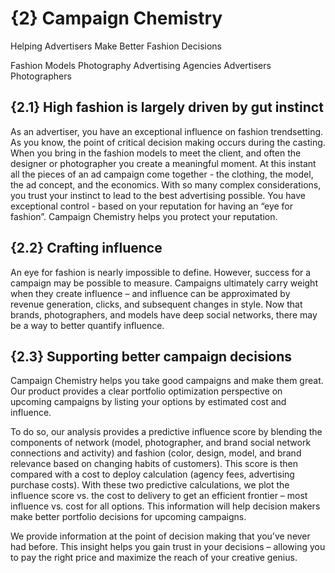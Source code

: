 # {2} Campaign Chemistry  

Helping Advertisers Make Better Fashion Decisions

Fashion Models Photography Advertising Agencies Advertisers Photographers

## {2.1} High fashion is largely driven by gut instinct 

As an advertiser, you have an exceptional influence on fashion trendsetting. As you know, the point of critical decision making occurs during the casting. When you bring in the fashion models to meet the client, and often the designer or photographer you create a meaningful moment. At this instant all the pieces of an ad campaign come together - the clothing, the model, the ad concept, and the economics. With so many complex considerations, you trust your instinct to lead to the best advertising possible. You have exceptional control - based on your reputation for having an “eye for fashion”. Campaign Chemistry helps you protect your reputation.

## {2.2} Crafting influence 

An eye for fashion is nearly impossible to define. However, success for a campaign may be possible to measure. Campaigns ultimately carry weight when they create influence – and influence can be approximated by revenue generation, clicks, and subsequent changes in style. Now that brands, photographers, and models have deep social networks, there may be a way to better quantify influence.

## {2.3} Supporting better campaign decisions 

Campaign Chemistry helps you take good campaigns and make them great. Our product provides a clear portfolio optimization perspective on upcoming campaigns by listing your options by estimated cost and influence. 

To do so, our analysis provides a predictive influence score by blending the components of network (model, photographer, and brand social network connections and activity) and fashion (color, design, model, and brand relevance based on changing habits of customers). This score is then compared with a cost to deploy calculation (agency fees, advertising purchase costs). With these two predictive calculations, we plot the influence score vs. the cost to delivery to get an efficient frontier – most influence vs. cost for all options. This information will help decision makers make better portfolio decisions for upcoming campaigns. 

We provide information at the point of decision making that you've never had before. This insight helps you gain trust in your decisions -- allowing you to pay the right price and maximize the reach of your creative genius.
